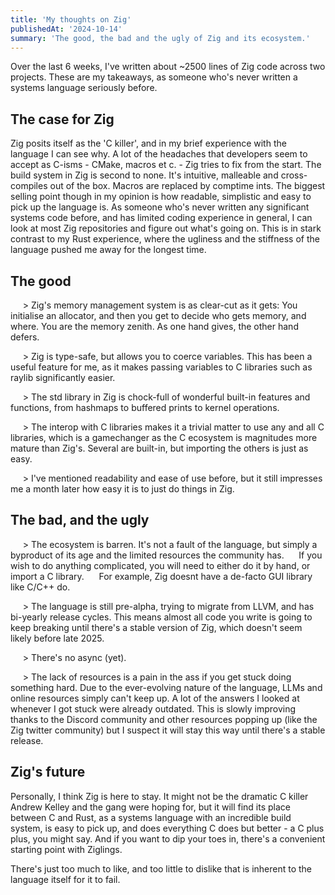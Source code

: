 ```yaml
---
title: 'My thoughts on Zig'
publishedAt: '2024-10-14'
summary: 'The good, the bad and the ugly of Zig and its ecosystem.'
---
```


Over the last 6 weeks, I've written about ~2500 lines of Zig code across two projects. These are my takeaways, as someone who's never written a systems language seriously before.

## The case for Zig

Zig posits itself as the 'C killer', and in my brief experience with the language I can see why. A lot of the headaches that developers seem to accept as C-isms - CMake, macros et c. - Zig tries to fix from the start. The build system in Zig is second to none. It's intuitive, malleable and cross-compiles out of the box. Macros are replaced by comptime ints.  The biggest selling point though in my opinion is how readable, simplistic and easy to pick up the language is. As someone who's never written any significant systems code before, and has limited coding experience in general, I can look at most Zig repositories and figure out what's going on. This is in stark contrast to my Rust experience, where the ugliness and the stiffness of the language pushed me away for the longest time. 

## The good
&nbsp;&nbsp;&nbsp;&nbsp; \>  Zig's memory management system is as clear-cut as it gets: You initialise an allocator, and then you get to decide who gets memory, and where. You are the memory zenith. As one hand gives, the other hand defers.

&nbsp;&nbsp;&nbsp;&nbsp; \> Zig is type-safe, but allows you to coerce variables. This has been a useful feature for me, as it makes passing variables to C libraries such as raylib significantly easier.

&nbsp;&nbsp;&nbsp;&nbsp; \>  The std library in Zig is chock-full of wonderful built-in features and functions, from hashmaps to buffered prints to kernel operations.

&nbsp;&nbsp;&nbsp;&nbsp;  \> The interop with C libraries makes it a trivial matter to use any and all C libraries, which is a gamechanger as the C ecosystem is magnitudes more mature than Zig's. Several are built-in, but importing the others is just as easy. 

&nbsp;&nbsp;&nbsp;&nbsp;  \> I've mentioned readability and ease of use before, but it still impresses me a month later how easy it is to just do things in Zig.<br /> 


## The bad, and the ugly

&nbsp;&nbsp;&nbsp;&nbsp;  \> The ecosystem is barren. It's not a fault of the language, but simply a byproduct of its age and the limited resources the community has. 
&nbsp;&nbsp;&nbsp;&nbsp;  If you wish to do anything complicated, you will need to either do it by hand, or import a C library. 
&nbsp;&nbsp;&nbsp;&nbsp;  For example, Zig doesnt have a de-facto GUI library like C/C++ do. 

&nbsp;&nbsp;&nbsp;&nbsp;  \> The language is still pre-alpha, trying to migrate from LLVM, and has bi-yearly release cycles. This means almost all code you write is going to &nbsp;&nbsp;&nbsp;&nbsp;  keep breaking until there's a stable version of Zig, which doesn't seem likely before late 2025. <br />

&nbsp;&nbsp;&nbsp;&nbsp;  \> There's no async (yet). <br />

&nbsp;&nbsp;&nbsp;&nbsp;  \> The lack of resources is a pain in the ass if you get stuck doing something hard. Due to the ever-evolving nature of the language, LLMs and online resources simply can't keep up. A lot of the answers I looked at whenever I got stuck were already outdated. This is slowly improving thanks to the Discord community and other resources popping up (like the Zig twitter community) but I suspect it will stay this way until there's a stable release. <br />
 

## Zig's future

Personally, I think Zig is here to stay. It might not be the dramatic C killer Andrew Kelley and the gang were hoping for, but it will find its place between C and Rust, as a systems language with an incredible build system, is easy to pick up, and does everything C does but better - a C plus plus, you might say. And if you want to dip your toes in, there's a convenient starting point with Ziglings. 

There's just too much to like, and too little to dislike that is inherent to the language itself for it to fail.
